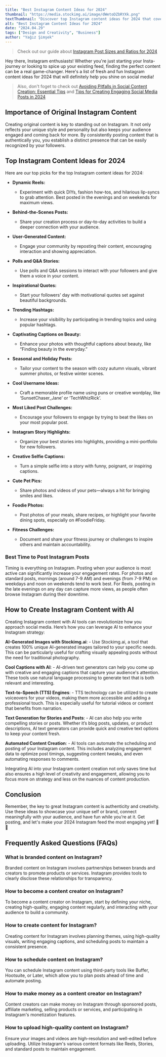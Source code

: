 ```yaml
---
title: "Best Instagram Content Ideas for 2024"
thumbnail: "https://media.stockimg.ai/image/dWetoDZbRYXk.png"
textThumbnail: "Discover top Instagram content ideas for 2024 that cover everything from the best times to post, engaging story ideas, and strategies to boost your visibility. Learn how to craft captivating captions, utilize user-generated content, and effectively engage your audience."
alt: "Best Instagram Content Ideas for 2024"
date: "2024.04.29"
tags: ["Design and Creativity", "Business"]
author: "Yağız Şimşek"
---
```


<CustomImage
    src="https://media.stockimg.ai/image/dWetoDZbRYXk.png"
    alt="Best Instagram Content Ideas for 2024"
/>

> Check out our guide about [Instagram Post Sizes and Ratios for 2024](https://stockimg.ai/blog/design/instagram-post-sizes-and-ratios)

Hey there, Instagram enthusiasts! Whether you're just starting your Insta-journey or looking to spice up your existing feed, finding the perfect content can be a real game-changer. Here's a list of fresh and fun Instagram content ideas for 2024 that will definitely help you shine on social media!

> Also, don't foget to check out [Avoiding Pitfalls in Social Content Creation: Essential Tips](https://stockimg.ai/blog/design-and-creativity/avoiding-pitfalls-in-social-content-creation) and [Tips for Creating Engaging Social Media Posts in 2024](https://stockimg.ai/blog/design-and-creativity/tips-for-creating-engaging-social-media-posts)

## Importance of Original Instagram Content

Creating original content is key to standing out on Instagram. It not only reflects your unique style and personality but also keeps your audience engaged and coming back for more. By consistently posting content that is authentically you, you establish a distinct presence that can be easily recognized by your followers.

## Top Instagram Content Ideas for 2024

<CustomImage
    src="https://raw.githubusercontent.com/Abdurrahman-Subh/mdx-blog/main/images/bear-sitting.png"
    alt="a funny winnie-puh bear sitting on the couch staring in his phone with many honey pots next to him"
/>

Here are our top picks for the top Instagram content ideas for 2024:

- **Dynamic Reels:** 
    - Experiment with quick DIYs, fashion how-tos, and hilarious lip-syncs to grab attention. Best posted in the evenings and on weekends for maximum views.

- **Behind-the-Scenes Posts:** 
    - Share your creation process or day-to-day activities to build a deeper connection with your audience.

- **User-Generated Content:**
    - Engage your community by reposting their content, encouraging interaction and showing appreciation.

- **Polls and Q&A Stories:** 
    - Use polls and Q&A sessions to interact with your followers and give them a voice in your content.

<CustomImage
    src="https://raw.githubusercontent.com/Abdurrahman-Subh/mdx-blog/main/images/bee-happy.png"
    alt="a very inspiriational quote"
/>

- **Inspirational Quotes:** 
    - Start your followers' day with motivational quotes set against beautiful backgrounds.

- **Trending Hashtags:**
    - Increase your visibility by participating in trending topics and using popular hashtags.

- **Captivating Captions on Beauty:**
    - Enhance your photos with thoughtful captions about beauty, like “Finding beauty in the everyday.”

- **Seasonal and Holiday Posts:**
    - Tailor your content to the season with cozy autumn visuals, vibrant summer photos, or festive winter scenes.

<CustomImage
    src="https://media.stockimg.ai/image/00lnInxbUoTg.png"
    alt="SANTA"
/>

- **Cool Username Ideas:**
    - Craft a memorable profile name using puns or creative wordplay, like ‘SunsetChaser_Jane’ or ‘TechWhizRick’.

- **Most Liked Post Challenges:**
    - Encourage your followers to engage by trying to beat the likes on your most popular post.

- **Instagram Story Highlights:**
    - Organize your best stories into highlights, providing a mini-portfolio for new followers.

- **Creative Selfie Captions:**
    - Turn a simple selfie into a story with funny, poignant, or inspiring captions.

<CustomImage
    src="https://raw.githubusercontent.com/Abdurrahman-Subh/mdx-blog/main/images/keddyy.png"
    alt="CAT :3"
/>

- **Cute Pet Pics:**
    - Share photos and videos of your pets—always a hit for bringing smiles and likes.

- **Foodie Photos:**
    - Post photos of your meals, share recipes, or highlight your favorite dining spots, especially on #FoodieFriday.

- **Fitness Challenges:**
    - Document and share your fitness journey or challenges to inspire others and maintain accountability.

### Best Time to Post Instagram Posts
Timing is everything on Instagram. Posting when your audience is most active can significantly increase your engagement rates. For photos and standard posts, mornings (around 7-9 AM) and evenings (from 7-9 PM) on weekdays and noon on weekends tend to work best. For Reels, posting in the late evenings on any day can capture more views, as people often browse Instagram during their downtime.

## How to Create Instagram Content with AI

<CustomImage
    src="https://media.stockimg.ai/image/ZOh4YnBmFyD.png"
    alt="ROBOT -_-"
/>

Creating Instagram content with AI tools can revolutionize how you approach social media. Here’s how you can leverage AI to enhance your Instagram strategy:

**AI-Generated Images with Stockimg.ai**:
    - Use Stockimg.ai, a tool that creates 100% unique AI-generated images tailored to your specific needs. This can be particularly useful for crafting visually appealing posts without the need for traditional photography.

**Cool Captions with AI**: 
    - AI-driven text generators can help you come up with creative and engaging captions that capture your audience's attention. These tools use natural language processing to generate text that is both relevant and interesting.

**Text-to-Speech (TTS) Engines**:
    - TTS technology can be utilized to create voiceovers for your videos, making them more accessible and adding a professional touch. This is especially useful for tutorial videos or content that benefits from narration.

**Text Generation for Stories and Posts**:
    - AI can also help you write compelling stories or posts. Whether it’s blog posts, updates, or product descriptions, AI text generators can provide quick and creative text options to keep your content fresh.

**Automated Content Creation**:
    - AI tools can automate the scheduling and posting of your Instagram content. This includes analyzing engagement data to optimize post timings, suggesting content tweaks, and even automating responses to comments.

Integrating AI into your Instagram content creation not only saves time but also ensures a high level of creativity and engagement, allowing you to focus more on strategy and less on the nuances of content production.

## Conclusion

Remember, the key to great Instagram content is authenticity and creativity. Use these ideas to showcase your unique self or brand, connect meaningfully with your audience, and have fun while you’re at it. Get posting, and let's make your 2024 Instagram feed the most engaging yet! 🌟📸

## Frequently Asked Questions (FAQs)

### What is branded content on Instagram?

Branded content on Instagram involves partnerships between brands and creators to promote products or services. Instagram provides tools to clearly disclose these relationships for transparency.

### How to become a content creator on Instagram?

To become a content creator on Instagram, start by defining your niche, creating high-quality, engaging content regularly, and interacting with your audience to build a community.

### How to create content for Instagram?

Creating content for Instagram involves planning themes, using high-quality visuals, writing engaging captions, and scheduling posts to maintain a consistent presence.

### How to schedule content on Instagram?

You can schedule Instagram content using third-party tools like Buffer, Hootsuite, or Later, which allow you to plan posts ahead of time and automate posting.

### How to make money as a content creator on Instagram?

Content creators can make money on Instagram through sponsored posts, affiliate marketing, selling products or services, and participating in Instagram's monetization features.

### How to upload high-quality content on Instagram?

Ensure your images and videos are high-resolution and well-edited before uploading. Utilize Instagram's various content formats like Reels, Stories, and standard posts to maintain engagement.